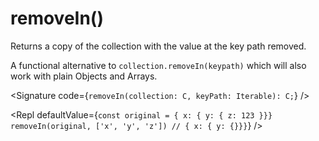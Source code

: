 
# removeIn()

Returns a copy of the collection with the value at the key path removed.

A functional alternative to `collection.removeIn(keypath)` which will also work with plain Objects and Arrays.

<Signature code={`removeIn(collection: C, keyPath: Iterable): C;`} />

<Repl
  defaultValue={`const original = { x: { y: { z: 123 }}}
removeIn(original, ['x', 'y', 'z']) // { x: { y: {}}}`}
/>
